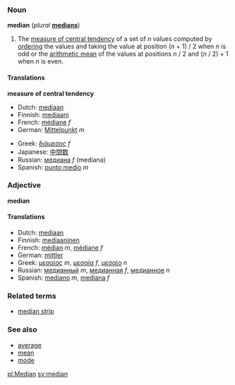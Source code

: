===Noun===
'''median''' (''plural'' '''[[medians]]''')

#{{statistics}} The [[measure of central tendency]] of a set of ''n'' values computed by [[order]]ing the values and taking the value at position (''n'' + 1) / 2 when ''n'' is odd or the [[arithmetic mean]] of the values at positions ''n'' / 2 and (''n'' / 2) + 1 when ''n'' is even.

====Translations====

'''measure of central tendency'''
{{top}}
*Dutch: [[mediaan]]
*Finnish: [[mediaani]]
*French: [[médiane]] ''f''
*German: [[Mittelpunkt]] ''m''
{{mid}}
*Greek: [[διάμεσος]] ''f''
*Japanese: [[中間数]]
*Russian: [[медиана]] ''f'' (mediana)
*Spanish: [[punto medio]] ''m''
{{bottom}}

===Adjective===
'''median'''

====Translations====
*Dutch: [[mediaan]]
*Finnish: [[mediaaninen]]
*French: [[médian]] ''m'', [[médiane]] ''f''
*German: [[mittler]]
*Greek: [[μεσαίος]] ''m'', [[μεσαία]] ''f'', [[μεσαίο]] ''n''
*Russian: [[медианный]] ''m'', [[медианная]] ''f'', [[медианное]] ''n''
*Spanish: [[mediano]] ''m'', [[mediana]] ''f''

===Related terms===
*[[median strip]]

===See also===
*[[average]]
*[[mean]]
*[[mode]]

[[pl:Median]]
[[sv:median]]